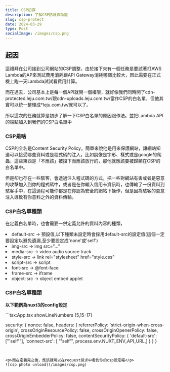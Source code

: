 ```yaml
---
title: CSP初探
description: 了解CSP防護與功能
slug: csp-protect
date: 2024-03-29
type: Post
socialImage: /images/csp.png
---
```


## 起因

<p>
    這禮拜在公司接到公司網站的CSP調整，由於接下來有一個任務是要試著打AWS Lambda的AP來測試費用消耗跟API Gateway消耗哪個比較大，因此需要在正式機上跑一天Lambda試試看費用計算。
</p>
<p>
    而在過去，公司基本上是每一個API就開一個權限，就好像我們同時開了cdn-protected.leju.com.tw/跟cdn-uploads.leju.com.tw/當作CSP的白名單，但他其實可以統一整理成*leju.com.tw/就可以了。
</p>
<p>
    所以這次的任務就算是初步了解一下CSP白名單的原因跟作法。並把Lambda API的端點加入到我們的CSP白名單中
</p>

<h3>
    CSP是啥
</h3>
<p>
    CSP的全名是Content Security Policy，簡單來說他是用來保護網站，讓網站知道可以接受哪些資料或是程式碼的注入，比如說像是字形、樣式或是google的爬蟲，這些東西是「不應該」被擋下而應該放行的，那他就應該要被歸類在CSP的白名單中。
</p>
<p>
    但是卻也存在一些駭客，會透過注入程式碼的方式，把一些對網站有害或者是惡意的攻擊加入到你的程式碼中，或者是在你輸入信用卡資訊時，也傳輸了一份資料到駭客手中，在這過程可能你都是在你認為安全的網站下操作，但是因為駭客的惡意注入導致有你意料之外的資料傳輸。
</p>

<h3>
   CSP白名單種類
</h3>
<p>
   在定義白名單時，也會需要一併定義允許的資料內容的種類，
</p>
<p>
    <li>default-src -> 預設值,以下種類未設定時會採用default-src的設定值(這個一定要設定以避免遺漏,至少要設定成'none'或'self')</li>
    <li>img-src -> img src="..." </li>
    <li>media-src -> video audio source track </li>
    <li>style-src -> link rel="stylesheet" href="style.css" </li>
    <li>script-src -> script </li>
    <li>font-src -> @font-face </li>
    <li>frame-src -> iframe </li>
    <li>object-src -> object embed applet </li>
</p>

<h3>
   CSP白名單種類
</h3>
<p><b>
以下範例為nuxt3的config設定
</b></p>
```tsx:App.tsx showLineNumbers {5,15-17}

security: {
    nonce: false,
    headers: {
      referrerPolicy: 'strict-origin-when-cross-origin',
      crossOriginResourcePolicy: false,
      crossOriginOpenerPolicy: false,
      crossOriginEmbedderPolicy: false,
      contentSecurityPolicy: {
        'default-src': ["'self'"],
        'connect-src': [
          "'self'",
          process.env.NUXT_ENV_API_URL,]
        }
    }
}
```


<p>而在定義完之後，應該就可以在request請求中看到你的csp設定囉</p>
![csp photo unload](/images/csp.png)